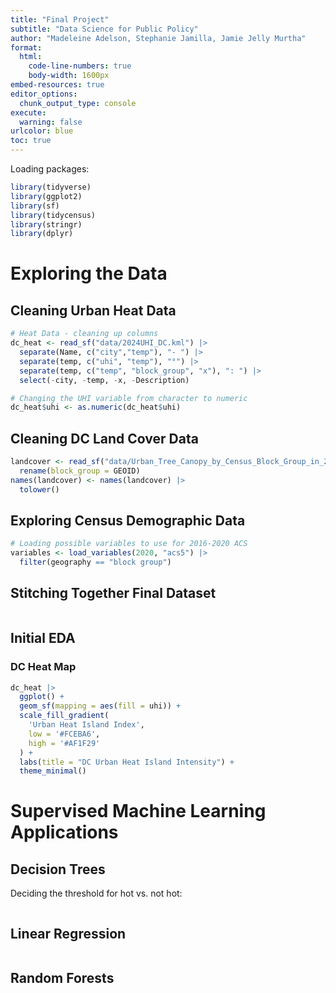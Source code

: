 ```yaml
---
title: "Final Project"
subtitle: "Data Science for Public Policy"
author: "Madeleine Adelson, Stephanie Jamilla, Jamie Jelly Murtha"
format: 
  html:
    code-line-numbers: true
    body-width: 1600px
embed-resources: true
editor_options: 
  chunk_output_type: console
execute: 
  warning: false
urlcolor: blue
toc: true
---
```


Loading packages:
```r

library(tidyverse)
library(ggplot2)
library(sf)
library(tidycensus)
library(stringr)
library(dplyr)

```

# Exploring the Data

## Cleaning Urban Heat Data
```r

# Heat Data - cleaning up columns
dc_heat <- read_sf("data/2024UHI_DC.kml") |>
  separate(Name, c("city","temp"), "- ") |>
  separate(temp, c("uhi", "temp"), "°") |>
  separate(temp, c("temp", "block_group", "x"), ": ") |>
  select(-city, -temp, -x, -Description)

# Changing the UHI variable from character to numeric
dc_heat$uhi <- as.numeric(dc_heat$uhi)
```

## Cleaning DC Land Cover Data
```r

landcover <- read_sf("data/Urban_Tree_Canopy_by_Census_Block_Group_in_2020.shp") |>
  rename(block_group = GEOID)
names(landcover) <- names(landcover) |>
  tolower()

```

## Exploring Census Demographic Data

```r
# Loading possible variables to use for 2016-2020 ACS
variables <- load_variables(2020, "acs5") |>
  filter(geography == "block group")

```

## Stitching Together Final Dataset
```r



```

## Initial EDA
### DC Heat Map
```r

dc_heat |>
  ggplot() +
  geom_sf(mapping = aes(fill = uhi)) +
  scale_fill_gradient(
    'Urban Heat Island Index',
    low = '#FCEBA6',
    high = '#AF1F29'
  ) +
  labs(title = "DC Urban Heat Island Intensity") +
  theme_minimal() 

```

# Supervised Machine Learning Applications
## Decision Trees

Deciding the threshold for hot vs. not hot:
```r



```

## Linear Regression
```r



```

## Random Forests
```r



```